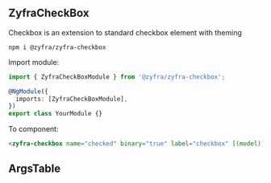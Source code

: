 
## ZyfraCheckBox

<Subtitle>Checkbox is an extension to standard checkbox element with theming</Subtitle>

```
npm i @zyfra/zyfra-checkbox
```

Import module:

```typescript
import { ZyfraCheckBoxModule } from '@zyfra/zyfra-checkbox';

@NgModule({
  imports: [ZyfraCheckBoxModule],
})
export class YourModule {}
```

To component:

```html
<zyfra-checkbox name="checked" binary="true" label="checkbox" [(model)]="model"> ></zyfra-checkbox>
```

## ArgsTable

<ArgsTable of={ZyfraCheckboxComponent} />

